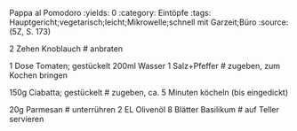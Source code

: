 Pappa al Pomodoro
:yields: 0
:category: Eintöpfe
:tags: Hauptgericht;vegetarisch;leicht;Mikrowelle;schnell mit Garzeit;Büro
:source: (5Z, S. 173)

2 Zehen Knoblauch
# anbraten

1 Dose Tomaten; gestückelt
200ml Wasser
1 Salz+Pfeffer
# zugeben, zum Kochen bringen

150g Ciabatta; gestückelt
# zugeben, ca. 5 Minuten köcheln (bis eingedickt)

20g Parmesan
# unterrühren
2 EL Olivenöl
8 Blätter Basilikum
# auf Teller servieren


